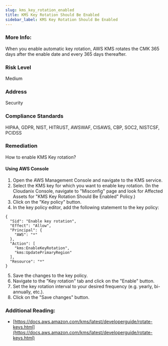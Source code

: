 ```yaml
---
slug: kms_key_rotation_enabled
title: KMS Key Rotation Should Be Enabled
sidebar_label: KMS Key Rotation Should Be Enabled
---
```


### More Info:

When you enable automatic key rotation, AWS KMS rotates the CMK 365 days after the enable date and every 365 days thereafter.

### Risk Level

Medium

### Address

Security

### Compliance Standards

HIPAA, GDPR, NIST, HITRUST, AWSWAF, CISAWS, CBP, SOC2, NISTCSF, PCIDSS

### Remediation

How to enable KMS Key rotation?

#### Using AWS Console

1. Open the AWS Management Console and navigate to the KMS service.
2. Select the KMS key for which you want to enable key rotation.
    (In the Cloudanix Console, navigate to "Misconfig" page and look for Affected Assets for "KMS Key Rotation Should Be Enabled" Policy.)
3. Click on the "Key policy" button.
4. In the key policy editor, add the following statement to the key policy:

```
{
  "Sid": "Enable key rotation",
  "Effect": "Allow",
  "Principal": {
    "AWS": "*"
  },
  "Action": [
    "kms:EnableKeyRotation",
    "kms:UpdatePrimaryRegion"
  ],
  "Resource": "*"
}
```

5. Save the changes to the key policy.
6. Navigate to the "Key rotation" tab and click on the "Enable" button.
7. Set the key rotation interval to your desired frequency (e.g. yearly, bi-annually, etc.).
8. Click on the "Save changes" button.

### Additional Reading:

- [https://docs.aws.amazon.com/kms/latest/developerguide/rotate-keys.html](https://docs.aws.amazon.com/kms/latest/developerguide/rotate-keys.html) 

